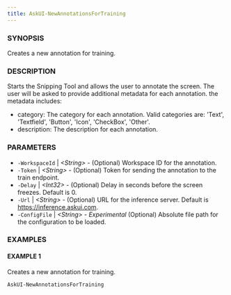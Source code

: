 ```yaml
---
title: AskUI-NewAnnotationsForTraining
---
```



### SYNOPSIS

Creates a new annotation for training.

### DESCRIPTION

Starts the Snipping Tool and allows the user to annotate the screen.
The user will be asked to provide additional metadata for each annotation.
the metadata includes:
- category: The category for each annotation. Valid categories are: 'Text', 'Textfield', 'Button', 'Icon', 'CheckBox', 'Other'.
- description: The description for each annotation.

### PARAMETERS

- `-WorkspaceId` | _&lt;String&gt;_ - (Optional) Workspace ID for the annotation. 
- `-Token` | _&lt;String&gt;_ - (Optional) Token for sending the annotation to the train endpoint. 
- `-Delay` | _&lt;Int32&gt;_ - (Optional) Delay in seconds before the screen freezes. Default is 0. 
- `-Url` | _&lt;String&gt;_ - (Optional) URL for the inference server. Default is https://inference.askui.com. 
- `-ConfigFile` | _&lt;String&gt;_ - *Experimental* (Optional) Absolute file path for the configuration to be loaded.

### EXAMPLES

#### EXAMPLE 1

Creates a new annotation for training.

```powershell
AskUI-NewAnnotationsForTraining
```


